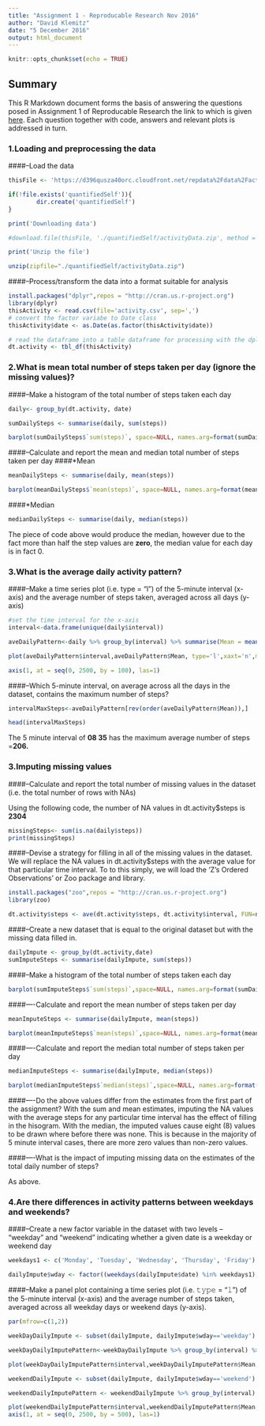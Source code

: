 ```yaml
---
title: "Assignment 1 - Reproducable Research Nov 2016"
author: "David Klemitz"
date: "5 December 2016"
output: html_document
---
```


```r
knitr::opts_chunk$set(echo = TRUE)
```

## Summary

This R Markdown document forms the basis of answering the questions posed in Assignment 1 of Reproducable Research the link to which is given [here](https://github.com/DavidAKZ/RepData_PeerAssessment1). Each question together with code, answers and relevant plots is addressed in turn.

### 1.Loading and preprocessing the data

####--Load the data
```r

thisFile <- 'https://d396qusza40orc.cloudfront.net/repdata%2Fdata%2Factivity.zip'

if(!file.exists('quantifiedSelf')){
        dir.create('quantifiedSelf')
}

print('Downloading data')

#download.file(thisFile, './quantifiedSelf/activityData.zip', method = 'curl')

print('Unzip the file')

unzip(zipfile="./quantifiedSelf/activityData.zip")
```


####--Process/transform the data  into a format suitable for analysis
```r
install.packages("dplyr",repos = "http://cran.us.r-project.org")
library(dplyr)
thisActivity <- read.csv(file='activity.csv', sep=',')
# convert the factor variabe to Date class
thisActivity$date <- as.Date(as.factor(thisActivity$date))

# read the dataframe into a table dataframe for processing with the dplyr package
dt.activity <- tbl_df(thisActivity)
```

### 2.What is mean total number of steps taken per day (ignore the missing values)?

####--Make a histogram of the total number of steps taken each day
```r
daily<- group_by(dt.activity, date)

sumDailySteps <- summarise(daily, sum(steps))

barplot(sumDailySteps$`sum(steps)`, space=NULL, names.arg=format(sumDailySteps$date,'%d'), xlab='Date', ylab='Sum of steps', density=NULL, col='Green', main='Sum of steps by day')
```

####--Calculate and report the mean and median total number of steps taken per day
####*Mean

```r
meanDailySteps <- summarise(daily, mean(steps))

barplot(meanDailySteps$`mean(steps)`, space=NULL, names.arg=format(meanDailySteps$date,'%d'), xlab='Date', ylab='Mean of steps', density=NULL, col='Blue', main='Mean of steps by day')
```

####*Median

```r
medianDailySteps <- summarise(daily, median(steps))
```

The piece of code above would produce the median, however due to the fact more than half the step values are **zero**, the median value for each day is in fact 0.

### 3.What is the average daily activity pattern?

####--Make a time series plot (i.e. type = "l") of the 5-minute interval (x-axis) and the average number of steps taken, averaged across all days (y-axis)
```r
#set the time interval for the x-axis
interval<-data.frame(unique(daily$interval))

aveDailyPattern<-daily %>% group_by(interval) %>% summarise(Mean = mean(steps, na.rm = TRUE))

plot(aveDailyPattern$interval,aveDailyPattern$Mean, type='l',xaxt='n',main='Average Daily Activity Pattern')

axis(1, at = seq(0, 2500, by = 100), las=1)
```

####--Which 5-minute interval, on average across all the days in the dataset, contains the maximum number of steps?

```r
intervalMaxSteps<-aveDailyPattern[rev(order(aveDailyPattern$Mean)),]

head(intervalMaxSteps)
```

The 5 minute interval of **08 35** has the maximum average number of steps =**206.**

### 3.Imputing missing values

####--Calculate and report the total number of missing values in the dataset (i.e. the total number of rows with NAs)

Using the following code, the number of NA values in dt.activity$steps is **2304**

```r
missingSteps<- sum(is.na(daily$steps))
print(missingSteps)
```

####--Devise a strategy for filling in all of the missing values in the dataset.
We will replace the NA values in dt.activity$steps with the average value for that particular time interval. To to this simply, we will load the 'Z's Ordered Observations' or Zoo package and library.



```r
install.packages("zoo",repos = "http://cran.us.r-project.org")
library(zoo)

dt.activity$steps <- ave(dt.activity$steps, dt.activity$interval, FUN=na.aggregate)

```


####--Create a new dataset that is equal to the original dataset but with the missing data filled in.
```r
dailyImpute <- group_by(dt.activity,date)
sumImputeSteps <- summarise(dailyImpute, sum(steps))
```

####--Make a histogram of the total number of steps taken each day 

```r

barplot(sumImputeSteps$`sum(steps)`,space=NULL, names.arg=format(sumDailySteps$date,'%d'), xlab='Date', ylab='Sum of Imputed steps', density=NULL, col='Green', main='Sum of NA imputed steps by day')

```

####----Calculate and report the mean number of steps taken per day
```r
meanImputeSteps <- summarise(dailyImpute, mean(steps))

barplot(meanImputeSteps$`mean(steps)`,space=NULL, names.arg=format(meanDailySteps$date,'%d'), xlab='Date', ylab='Mean of Imputed steps', density=NULL, col='Blue', main='Mean of NA imputed steps by day',ylim= c(0,80))
```


####----Calculate and report the median total number of steps taken per day

```r
medianImputeSteps <- summarise(dailyImpute, median(steps))

barplot(medianImputeSteps$`median(steps)`,space=NULL, names.arg=format(sumDailySteps$date,'%d'), xlab='Date', ylab='Median of Imputed steps', density=NULL, col='Red', main='Median of NA imputed steps by day', ylim=c(0,40))

```

####----Do the above values differ from the estimates from the first part of the assignment?
With the sum and mean estimates, imputing the NA values with the average steps for any particular time interval has the effect of filling in the hisogram. With the median, the imputed values cause eight (8) values to be drawn where before there was none. This is because in the majority of 5 minute interval cases, there are more zero values than non-zero values.


####----What is the impact of imputing missing data on the estimates of the total daily number of steps?

As above.

### 4.Are there differences in activity patterns between weekdays and weekends?

####--Create a new factor variable in the dataset with two levels – “weekday” and “weekend” indicating whether a given date is a weekday or weekend day

```r

weekdays1 <- c('Monday', 'Tuesday', 'Wednesday', 'Thursday', 'Friday')

dailyImpute$wday <- factor((weekdays(dailyImpute$date) %in% weekdays1),levels = c(TRUE,FALSE),labels = c('weekday','weekend'))
```



####--Make a panel plot containing a time series plot (i.e. 𝚝𝚢𝚙𝚎 = "𝚕") of the 5-minute interval (x-axis) and the average number of steps taken, averaged across all weekday days or weekend days (y-axis).

```r

par(mfrow=c(1,2))

weekDayDailyImpute <- subset(dailyImpute, dailyImpute$wday=='weekday')

weekDayDailyImputePattern<-weekDayDailyImpute %>% group_by(interval) %>% summarise(Mean = mean(steps))

plot(weekDayDailyImputePattern$interval,weekDayDailyImputePattern$Mean, type='l', xlab='interval' , ylab='mean steps',main='Week Day')

weekendDailyImpute <- subset(dailyImpute, dailyImpute$wday=='weekend')

weekendDailyImputePattern <- weekendDailyImpute %>% group_by(interval) %>% summarise(Mean = mean(steps))

plot(weekendDailyImputePattern$interval,weekendDailyImputePattern$Mean, xaxt='n', type='l', xlab='interval', ylab='mean steps', main='Weekend')
axis(1, at = seq(0, 2500, by = 500), las=1)
```



